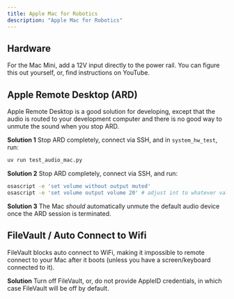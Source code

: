 ```yaml
---
title: Apple Mac for Robotics
description: "Apple Mac for Robotics"
---
```


## Hardware

For the Mac Mini, add a 12V input directly to the power rail. You can figure this out yourself, or, find instructions on YouTube.

## Apple Remote Desktop (ARD)

Apple Remote Desktop is a good solution for developing, except that the audio is routed to your development computer and there is no good way to unmute the sound when you stop ARD.

**Solution 1** Stop ARD completely, connect via SSH, and in `system_hw_test`, run:

```bash
uv run test_audio_mac.py
```

**Solution 2** Stop ARD completely, connect via SSH, and run:

```bash
osascript -e 'set volume without output muted'
osascript -e 'set volume output volume 20' # adjust int to whatever value you want
```

**Solution 3** The Mac _should_ automatically unmute the default audio device once the ARD session is terminated.

## FileVault / Auto Connect to Wifi

FileVault blocks auto connect to WiFi, making it impossible to remote connect to your Mac after it boots (unless you have a screen/keyboard connected to it).

**Solution** Turn off FileVault, or, do not provide AppleID credentials, in which case FileVault will be off by default.